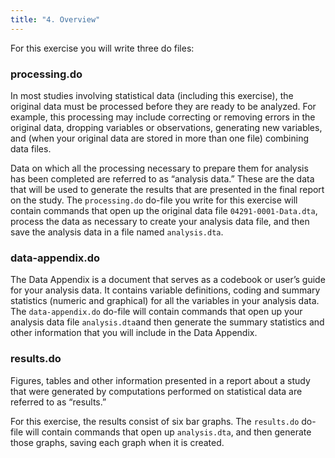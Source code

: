 ---
title: "4. Overview"
---

For this exercise you will write three do files:

### processing.do  

In most studies involving statistical data (including this exercise), the original data must be processed before they are ready to be analyzed.  For example, this processing may include correcting or removing errors in the original data, dropping variables or observations, generating new variables, and (when your original data are stored in more than one file) combining data files.

Data on which all the processing necessary to prepare them for analysis has been completed are referred to as "analysis data."  These are the data that will be used to generate the results that are presented in the final report on the study. 
The `processing.do` do-file you write for this exercise will contain commands that open up the original data file `04291-0001-Data.dta`, process the data as necessary to create your analysis data file, and then save the analysis data in a file named `analysis.dta`. 

### data-appendix.do  

The Data Appendix is a document that serves as a codebook or user's guide for your analysis data.  It contains variable definitions, coding and summary statistics (numeric and graphical) for all the variables in your analysis data.
The `data-appendix.do` do-file will contain commands that open up your analysis data file `analysis.dta`and then generate the summary statistics and other information that you will include in the Data Appendix.

### results.do

Figures, tables and other information presented in a report about a study that were generated by computations performed on statistical data are referred to as "results."

For this exercise, the results consist of six bar graphs. The `results.do` do-file will contain commands that open up `analysis.dta`, and then generate those graphs, saving each graph when it is created.